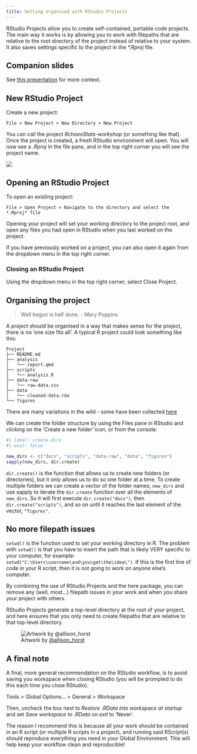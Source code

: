 ```yaml
---
title: Getting organised with RStudio Projects
---
```


RStudio Projects allow you to create self-contained, portable
code projects. The main way it works is by allowing you to
work with filepaths that are relative to the root directory
of the project instead of relative to your system. It also saves
settings specific to the project in the *\*.Rproj* file.


::: {.callout-tip}
## Companion slides

See [this presentation](/slides/content/01_rstudio-project.qmd) for more context.
:::

## New RStudio Project

Create a new project:

    File > New Project > New Directory > New Project

You can call the project *RchaeoStats-workshop* (or something like that).
Once the project is created, a fresh RStudio environment will open.
You will now see a *.Rproj* in the file pane,
and in the top right corner you will see the project name.

![](../images/fresh-rproj.png)

## Opening an RStudio Project

To open an existing project:

    File > Open Project > Navigate to the directory and select the *.Rproj* file

Opening your project will set your working directory to the project
root, and open any files you had open in RStudio when you last
worked on the project.

::: {.callout-tip}
If you have previously worked on a project, you can also open it again
from the dropdown menu in the top right corner.
:::

### Closing an RStudio Project

Using the dropdown menu in the top right corner, select
Close Project.

## Organising the project

> Well begun is half done.
> - Mary Poppins

A project should be organised in a way that makes sense for the project,
there is no 'one size fits all'. A typical R project could look something
like this:

```
Project
├── README.md
├── analysis
│   └── report.qmd
├── scripts
│   └── analysis.R
├── data-raw
│   └── raw-data.csv
├── data
│   └── cleaned-data.rda
└── figures
```

There are many variations in the wild - some have been collected
[here](https://heidiseibold.ck.page/posts/setting-up-a-fair-and-reproducible-project)

We can create the folder structure by using the Files pane in RStudio and
clicking on the 'Create a new folder' icon, or from the console:

```r
#| label: create-dirs
#| eval: false

new_dirs <- c("docs", "scripts", "data-raw", "data", "figures")
sapply(new_dirs, dir.create)
```

`dir.create()` is the function that allows us to create new folders (or directories),
but it only allows us to do so one folder at a time. To create multiple folders
we can create a vector of the folder names, `new_dirs` and use sapply to iterate the `dir.create` function
over all the elements of `new_dirs`. So it will first execute `dir.create("docs")`,
then `dir.create("scripts")`, and so on until it reaches the last element of the vector, `"figures"`.


## No more filepath issues

`setwd()` is the function used to set your working directory in R.
The problem with `setwd()` is that you have to insert the path that is likely VERY specific to your
computer, for example: `setwd("C:\Users\username\and\you\get\the\idea\")`.
If this is the first line of code in your R script, then it is not going to work on
anyone else's computer.

By combining the use of RStudio Projects and the [here]{.pkg} package,
you can remove any (well, most...) filepath issues in your work and when you share your project with others.

RStudio Projects generate a top-level directory at the root of your
project, and [here]{.pkg} ensures that you only need to create filepaths that are
relative to that top-level directory.

![Artwork by [@allison_horst](https://twitter.com/allison_horst)](https://cdn.myportfolio.com/45214904-6a61-4e23-98d6-b140f8654a40/57457fc3-1d2d-4a3b-a9b7-f0b62e418cd5_rw_1920.png?h=e0721f766fc8f031edeb67f7f8024595)

## A final note

A final, more general recommendation on the RStudio workflow, is to avoid saving you workspace when closing RStudio
(you will be prompted to do this each time you close RStudio).

Tools > Global Options... > General > Workspace

Then, uncheck the box next to *Restore .RData into workspace at startup* and set
*Save workspace to .RData on exit* to 'Never'.

The reason I recommend this is because all your work should be contained in
an R script (or multiple R scripts in a project), and running said RScript(s) should reproduce
everything you need in your Global Environment. This will help keep your workflow clean and reproducible!

